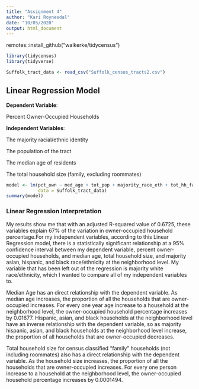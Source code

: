 ```yaml
---
title: "Assignment 4"
author: "Kari Roynesdal"
date: "10/05/2020"
output: html_document
---
```

remotes::install_github("walkerke/tidycensus")
```r
library(tidycensus)
library(tidyverse)
```

```r
Suffolk_tract_data <- read_csv("Suffolk_census_tracts2.csv")

```

## Linear Regression Model

**Dependent Variable**: 

Percent Owner-Occupied Households 

**Independent Variables**:


The majority racial/ethnic identity

The population of the tract

The median age of residents

The total household size (family, excluding roommates) 


```r
model <- lm(pct_own ~ med_age + tot_pop + majority_race_eth + tot_hh_fam, 
            data = Suffolk_tract_data)
summary(model)
```

### Linear Regression Interpretation

My results show me that with an adjusted R-squared value of 0.6725, these variables explain 67% of the variation in owner-occupied household percentage.For my independent variables, according to this Linear Regression model, there is a statistically significant relationship at a 95% confidence interval between my dependent variable, percent owner-occupied households, and median age, total household size, and majority asian, hispanic, and black race/ethnicity at the neighborhood level. My variable that has been left out of the regression is majority white race/ethnicity, which I wanted to compare all of my independent variables to.

Median Age has an direct relationship with the dependent variable. As median age increases, the proportion of all the households that are owner-occupied increases. For every one year age increase to a household at the neighborhood level, the owner-occupied household percentage increases by 0.01677. Hispanic, asian, and black households at the neighborhood level have an inverse relationship with the dependent variable, so as majority hispanic, asian, and black households at the neighborhood level increase, the proportion of all households that are owner-occupied decreases.

Total household size for census classified "family" households (not including roommates) also has a direct relationship with the dependent variable. As the household size increases, the proportion of all the households that are owner-occupied increases. For every one person increase to a household at the neighborhood level, the owner-occupied household percentage increases by 0.0001494.
